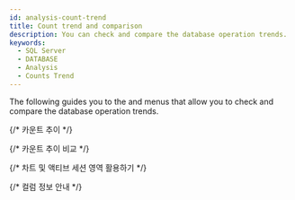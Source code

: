 ```yaml
---
id: analysis-count-trend
title: Count trend and comparison
description: You can check and compare the database operation trends.
keywords:
  - SQL Server
  - DATABASE
  - Analysis
  - Counts Trend
---
```


The following guides you to the <Cmdname sid="side_dbTrend" className="uitext" /> and <Cmdname sid="side_dbTrendComparison" className="uitext" /> menus that allow you to check and compare the database operation trends.


{/* 카운트 추이 */}

<Dbcounttrenddesc />

{/* 카운트 추이 비교 */}

<Dbcomparecounttrendv2 />

{/* 차트 및 액티브 세션 영역 활용하기 */}

<Dbusingchartactivesessionarea />

{/* 컬럼 정보 안내 */}

<Mssqlcolumn level={2} />
